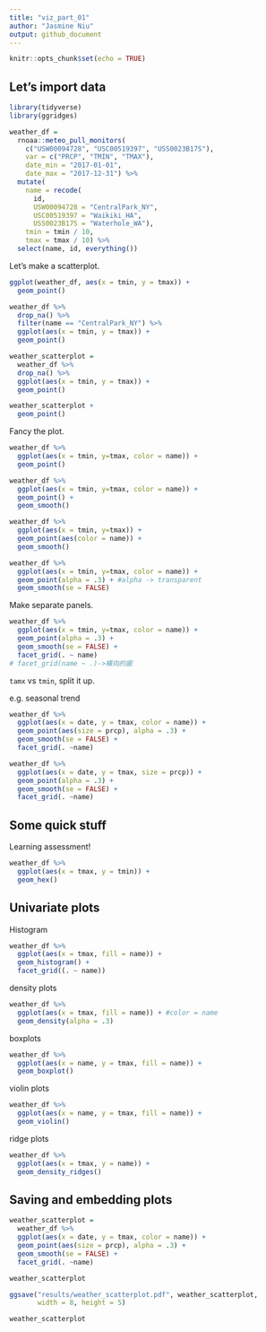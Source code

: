 ```yaml
---
title: "viz_part_01"
author: "Jasmine Niu"
output: github_document
---
```


```r
knitr::opts_chunk$set(echo = TRUE)
```

## Let's import data

```r
library(tidyverse)
library(ggridges)
```



```r
weather_df = 
  rnoaa::meteo_pull_monitors(
    c("USW00094728", "USC00519397", "USS0023B17S"),
    var = c("PRCP", "TMIN", "TMAX"), 
    date_min = "2017-01-01",
    date_max = "2017-12-31") %>%
  mutate(
    name = recode(
      id, 
      USW00094728 = "CentralPark_NY", 
      USC00519397 = "Waikiki_HA",
      USS0023B17S = "Waterhole_WA"),
    tmin = tmin / 10,
    tmax = tmax / 10) %>%
  select(name, id, everything())
```


Let's make a scatterplot.

```r
ggplot(weather_df, aes(x = tmin, y = tmax)) +
  geom_point()
```



```r
weather_df %>% 
  drop_na() %>% 
  filter(name == "CentralPark_NY") %>%
  ggplot(aes(x = tmin, y = tmax)) +
  geom_point()
```


```r
weather_scatterplot =
  weather_df %>% 
  drop_na() %>% 
  ggplot(aes(x = tmin, y = tmax)) +
  geom_point()

weather_scatterplot +
  geom_point()
```

Fancy the plot.

```r
weather_df %>% 
  ggplot(aes(x = tmin, y=tmax, color = name)) +
  geom_point()
```


```r
weather_df %>% 
  ggplot(aes(x = tmin, y=tmax, color = name)) +
  geom_point() +
  geom_smooth()
```

```r
weather_df %>% 
  ggplot(aes(x = tmin, y=tmax)) +
  geom_point(aes(color = name)) +
  geom_smooth()
```


```r
weather_df %>% 
  ggplot(aes(x = tmin, y=tmax, color = name)) +
  geom_point(alpha = .3) + #alpha -> transparent
  geom_smooth(se = FALSE)
```

Make separate panels.

```r
weather_df %>% 
  ggplot(aes(x = tmin, y=tmax, color = name)) +
  geom_point(alpha = .3) +
  geom_smooth(se = FALSE) +
  facet_grid(. ~ name)
# facet_grid(name ~ .)->橫向的圖
```


`tamx` vs `tmin`, split it up.

e.g. seasonal trend

```r
weather_df %>% 
  ggplot(aes(x = date, y = tmax, color = name)) +
  geom_point(aes(size = prcp), alpha = .3) +
  geom_smooth(se = FALSE) +
  facet_grid(. ~name)
```

```r
weather_df %>% 
  ggplot(aes(x = date, y = tmax, size = prcp)) +
  geom_point(alpha = .3) +
  geom_smooth(se = FALSE) +
  facet_grid(. ~name)
```

## Some quick stuff

Learning assessment!

```r
weather_df %>% 
  ggplot(aes(x = tmax, y = tmin)) + 
  geom_hex()
```


## Univariate plots

Histogram

```r
weather_df %>% 
  ggplot(aes(x = tmax, fill = name)) +
  geom_histogram() +
  facet_grid((. ~ name))
```

density plots

```r
weather_df %>% 
  ggplot(aes(x = tmax, fill = name)) + #color = name
  geom_density(alpha = .3)
```

boxplots

```r
weather_df %>% 
  ggplot(aes(x = name, y = tmax, fill = name)) +
  geom_boxplot()
```

violin plots

```r
weather_df %>% 
  ggplot(aes(x = name, y = tmax, fill = name)) +
  geom_violin()
```

ridge plots

```r
weather_df %>% 
  ggplot(aes(x = tmax, y = name)) +
  geom_density_ridges()
```


## Saving and embedding plots

```r
weather_scatterplot = 
  weather_df %>% 
  ggplot(aes(x = date, y = tmax, color = name)) +
  geom_point(aes(size = prcp), alpha = .3) +
  geom_smooth(se = FALSE) +
  facet_grid(. ~name)

weather_scatterplot

ggsave("results/weather_scatterplot.pdf", weather_scatterplot,
       width = 8, height = 5)
```

```r
weather_scatterplot
```


